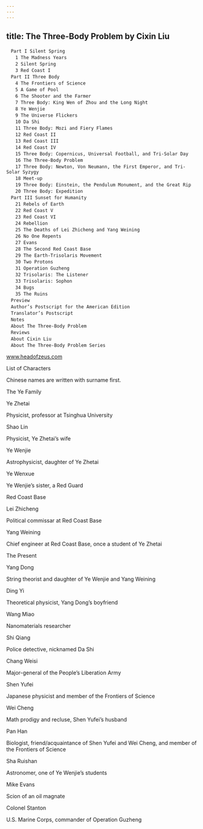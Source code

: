 ```yaml
---
---
---
```

title: The Three-Body Problem by Cixin Liu
---


```
　Part I Silent Spring
　　1 The Madness Years
　　2 Silent Spring
　　3 Red Coast I
　Part II Three Body
　　4 The Frontiers of Science
　　5 A Game of Pool
　　6 The Shooter and the Farmer
　　7 Three Body: King Wen of Zhou and the Long Night
　　8 Ye Wenjie
　　9 The Universe Flickers
　　10 Da Shi
　　11 Three Body: Mozi and Fiery Flames
　　12 Red Coast II
　　13 Red Coast III
　　14 Red Coast IV
　　15 Three Body: Copernicus, Universal Football, and Tri-Solar Day
　　16 The Three-Body Problem
　　17 Three Body: Newton, Von Neumann, the First Emperor, and Tri-Solar Syzygy
　　18 Meet-up
　　19 Three Body: Einstein, the Pendulum Monument, and the Great Rip
　　20 Three Body: Expedition
　Part III Sunset for Humanity
　　21 Rebels of Earth
　　22 Red Coast V
　　23 Red Coast VI
　　24 Rebellion
　　25 The Deaths of Lei Zhicheng and Yang Weining
　　26 No One Repents
　　27 Evans
　　28 The Second Red Coast Base
　　29 The Earth-Trisolaris Movement
　　30 Two Protons
　　31 Operation Guzheng
　　32 Trisolaris: The Listener
　　33 Trisolaris: Sophon
　　34 Bugs
　　35 The Ruins
　Preview
　Author’s Postscript for the American Edition
　Translator’s Postscript
　Notes
　About The Three-Body Problem
　Reviews
　About Cixin Liu
　About The Three-Body Problem Series
```





www.headofzeus.com





List of Characters

Chinese names are written with surname first.

The Ye Family



Ye Zhetai

Physicist, professor at Tsinghua University



Shao Lin

Physicist, Ye Zhetai’s wife



Ye Wenjie

Astrophysicist, daughter of Ye Zhetai



Ye Wenxue

Ye Wenjie’s sister, a Red Guard



Red Coast Base



Lei Zhicheng

Political commissar at Red Coast Base



Yang Weining

Chief engineer at Red Coast Base, once a student of Ye Zhetai



The Present



Yang Dong

String theorist and daughter of Ye Wenjie and Yang Weining



Ding Yi

Theoretical physicist, Yang Dong’s boyfriend



Wang Miao

Nanomaterials researcher



Shi Qiang

Police detective, nicknamed Da Shi



Chang Weisi

Major-general of the People’s Liberation Army



Shen Yufei

Japanese physicist and member of the Frontiers of Science



Wei Cheng

Math prodigy and recluse, Shen Yufei’s husband



Pan Han

Biologist, friend/acquaintance of Shen Yufei and Wei Cheng, and member of the Frontiers of Science



Sha Ruishan

Astronomer, one of Ye Wenjie’s students



Mike Evans

Scion of an oil magnate



Colonel Stanton

U.S. Marine Corps, commander of Operation Guzheng